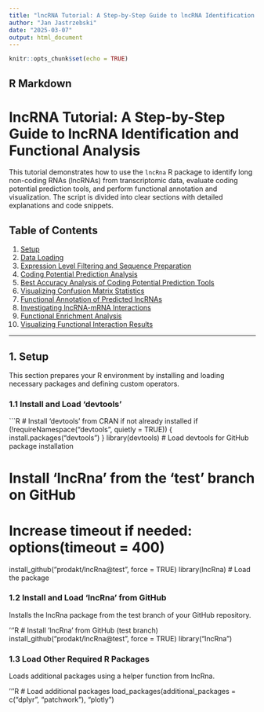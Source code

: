 ```yaml
---
title: "lncRNA Tutorial: A Step-by-Step Guide to lncRNA Identification and Functional Analysis"
author: "Jan Jastrzebski"
date: "2025-03-07"
output: html_document
---
```


```r
knitr::opts_chunk$set(echo = TRUE)
```

## R Markdown

# lncRNA Tutorial: A Step-by-Step Guide to lncRNA Identification and Functional Analysis

This tutorial demonstrates how to use the `lncRna` R package to identify long non-coding RNAs (lncRNAs) from transcriptomic data, evaluate coding potential prediction tools, and perform functional annotation and visualization. The script is divided into clear sections with detailed explanations and code snippets.

## Table of Contents
1. [Setup](#1-setup)
2. [Data Loading](#2-data-loading)
3. [Expression Level Filtering and Sequence Preparation](#3-expression-level-filtering-and-sequence-preparation)
4. [Coding Potential Prediction Analysis](#4-coding-potential-prediction-analysis)
5. [Best Accuracy Analysis of Coding Potential Prediction Tools](#5-best-accuracy-analysis-of-coding-potential-prediction-tools)
6. [Visualizing Confusion Matrix Statistics](#6-visualizing-confusion-matrix-statistics)
7. [Functional Annotation of Predicted lncRNAs](#7-functional-annotation-of-predicted-lncrnas)
8. [Investigating lncRNA-mRNA Interactions](#8-investigating-lncrna-mrna-interactions)
9. [Functional Enrichment Analysis](#9-functional-enrichment-analysis)
10. [Visualizing Functional Interaction Results](#10-visualizing-functional-interaction-results)

---

## 1. Setup

This section prepares your R environment by installing and loading necessary packages and defining custom operators.

### 1.1 Install and Load 'devtools'
```R
# Install 'devtools' from CRAN if not already installed
if (!requireNamespace("devtools", quietly = TRUE)) {
  install.packages("devtools")
}
library(devtools)  # Load devtools for GitHub package installation

# Install 'lncRna' from the 'test' branch on GitHub
# Increase timeout if needed: options(timeout = 400)
install_github("prodakt/lncRna@test", force = TRUE)
library(lncRna)  # Load the package

### 1.2 Install and Load 'lncRna' from GitHub

Installs the lncRna package from the test branch of your GitHub repository.

'''R
# Install 'lncRna' from GitHub (test branch)
install_github("prodakt/lncRna@test", force = TRUE)
library("lncRna")

### 1.3 Load Other Required R Packages

Loads additional packages using a helper function from lncRna.

'''R
# Load additional packages
load_packages(additional_packages = c("dplyr", "patchwork"), "plotly")

